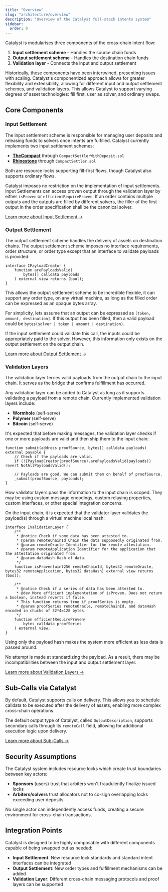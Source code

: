 ```yaml
---
title: "Overview"
slug: "architecture/overview"
description: "Overview of the Catalyst full-stack intents system"
sidebar:
  order: 0
---
```


Catalyst is modularises three components of the cross-chain intent flow:

1. **Input settlement scheme** - Handles the source chain funds
2. **Output settlement scheme** - Handles the destination chain funds
3. **Validation layer** - Connects the input and output settlement

Historically, these components have been intertwined, presenting issues with scaling. Catalyst's componentized approach allows for greater flexibility and extensibility, allowing for different input and output settlement schemes, and validation layers. This allows Catalyst to support varying degrees of asset technologies: fill first, user as solver, and ordinary swaps.

## Core Components

### Input Settlement

The input settlement scheme is responsible for managing user deposits and releasing funds to solvers once intents are fulfilled. Catalyst currently implements two input settlement schemes:

- [**TheCompact**](https://github.com/Uniswap/the-compact) through `CompactSettlerWithDeposit.sol`
- [**Rhinestone**](https://www.rhinestone.wtf) through `CompactSettler.sol`

Both are resource locks supporting fill-first flows, though Catalyst also supports ordinary flows.

Catalyst imposes no restriction on the implementation of input settlements. Input Settlements can access proven output through the validation layer by either `isProven` or `efficientRequireProven`. If an order contains multiple outputs and the outputs are filled by different solvers, the filler of the first output in the order specification shall be the canonical solver.

[Learn more about Input Settlement →](/architecture/input)

### Output Settlement

The output settlement scheme handles the delivery of assets on destination chains. The output settlement scheme imposes no interface requirements, order structure, or order type except that an interface to validate payloads is provided:
```solidity
interface IPayloadCreator {
    function arePayloadsValid(
        bytes[] calldata payloads
    ) external view returns (bool);
}
```
This allows the output settlement scheme to be incredible flexible, it can support any order type, on any virtual machine, as long as the filled order can be expressed as an opaque bytes array.

For simplicity, lets assume that an output can be expressed as `[token, amount, destination]`. If this output has been filled, then a valid payload could be `bytes(solver | token | amount | destination)`.

If the input settlement could validate this call, the inputs could be appropriately paid to the solver. However, this information only exists on the output settlement on the output chain.

[Learn more about Output Settlement →](/architecture/output)

### Validation Layers

The validation layer ferries valid payloads from the output chain to the input chain. It serves as the bridge that confirms fulfillment has occurred.

Any validation layer can be added to Catalyst as long as it supports validating a payload from a remote chain. Currently implemented validation layers include:

- **Wormhole** (self-serve)
- **Polymer** (self-serve)
- **Bitcoin** (self-serve)

It's expected that before making messages, the validation layer checks if one or more payloads are valid and then ship them to the input chain:
```solidity
function submit(address proofSource, bytes[] calldata payloads) external payable {
	// Check if the payloads are valid.
	if (!IPayloadCreator(proofSource).arePayloadsValid(payloads)) revert NotAllPayloadsValid();

	// Payloads are good. We can submit them on behalf of proofSource.
	_submit(proofSource, payloads);
}
```
How validator layers pass the information to the input chain is scoped. They may be using custom message encodings, custom relaying properties, custom interfaces, or other special integration concerns.

On the input chain, it is expected that the validator layer validates the payload(s) through a virtual machine local hash:
```solidity
interface IValidationLayer {
    /**
     * @notice Check if some data has been attested to.
     * @param remoteChainId Chain the data supposedly originated from.
     * @param remoteOracle Identifier for the remote attestation.
     * @param remoteApplication Identifier for the application that the attestation originated from.
     * @param dataHash Hash of data.
     */
    function isProven(uint256 remoteChainId, bytes32 remoteOracle, bytes32 remoteApplication, bytes32 dataHash) external view returns (bool);

    /**
     * @notice Check if a series of data has been attested to.
     * @dev More efficient implementation of isProven. Does not return a boolean, instead reverts if false.
     * This function returns true if proofSeries is empty.
     * @param proofSeries remoteOracle, remoteChainId, and dataHash encoded in chucks of 32*4=128 bytes.
     */
    function efficientRequireProven(
        bytes calldata proofSeries
    ) external view;
}
```

Using only the payload hash makes the system more efficient as less data is passed around.

No attempt is made at standardizing the payload. As a result, there may be incompatibilities between the input and output settlement layer. 

[Learn more about Validation Layers →](/architecture/validation)

## Sub-Calls via Catalyst

By default, Catalyst supports calls on delivery. This allows you to schedule calldata to be executed after the delivery of assets, enabling more complex cross-chain operations.

The default output type of Catalyst, called `OutputDescription`, supports secondary calls through its `remoteCall` field, allowing for additional execution logic upon delivery.

[Learn more about Sub-Calls →](/architecture/calls)

## Security Assumptions

The Catalyst system includes resource locks which create trust boundaries between key actors:

- **Sponsors** (users) trust that arbiters won't fraudulently finalize issued locks
- **Arbiters/solvers** trust allocators not to co-sign overlapping locks exceeding user deposits

No single actor can independently access funds, creating a secure environment for cross-chain transactions.

## Integration Points

Catalyst is designed to be highly composable with different components capable of being swapped out as needed:

- **Input Settlement**: New resource lock standards and standard intent interfaces can be integrated
- **Output Settlement**: New order types and fulfillment mechanisms can be added
- **Validation Layer**: Different cross-chain messaging protocols and proof layers can be supported
